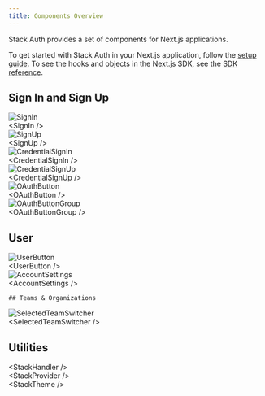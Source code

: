 ```yaml
---
title: Components Overview
---
```


Stack Auth provides a set of components for Next.js applications.

To get started with Stack Auth in your Next.js application, follow the [setup guide](../getting-started/setup.mdx). To see the hooks and objects in the Next.js SDK, see the [SDK reference](../sdk).

<div className="components-cards">
  <style>{`
    .components-cards .fern-card > .flex {
      align-items: stretch !important;
    }
    .components-cards .components-card-content {
      display: flex;
      justify-content: center;
      flex-direction: column;
      align-items: center;
      gap: 16px;
      color: rgba(var(--body-text), var(--tw-text-opacity));
      font-weight: bold;
    }
    .components-cards .components-card-content > .img-wrapper {
      pointer-events: none;
      touch-action: none;
      user-select: none;
      -webkit-user-select: none;
      height: 200px;
      display: flex;
      justify-content: center;
      align-items: center;
    }
    .components-cards .components-card-content > .img-wrapper img {
      object-fit: contain;
      border-radius: 12px;
      box-shadow: 1px 1px 5px 0px rgba(0, 0, 0, 0.1);
    }
  `}</style>



  ## Sign In and Sign Up

  <CardGroup>
    <Card href="./components/sign-in" >
      <div className="components-card-content">
        <div className="img-wrapper">
          <img src="/imgs/sign-in.png" alt="SignIn" className="stack-200h" />
        </div>
        &lt;SignIn /&gt;
      </div>
    </Card>
    <Card href="./components/sign-up">
      <div className="components-card-content">
        <div className="img-wrapper">
          <img src="/imgs/sign-up.png" alt="SignUp" className="stack-200h" />
        </div>
        &lt;SignUp /&gt;
      </div>
    </Card>
    <Card href="./components/credential-sign-in">
      <div className="components-card-content">
        <div className="img-wrapper">
          <img src="/imgs/credential-sign-in.png" alt="CredentialSignIn" className="stack-150h" />
        </div>
        &lt;CredentialSignIn /&gt;
      </div>
    </Card>
    <Card href="./components/credential-sign-up">
      <div className="components-card-content">
        <div className="img-wrapper">
          <img src="/imgs/credential-sign-up.png" alt="CredentialSignUp" className="stack-200h" />
        </div>
        &lt;CredentialSignUp /&gt;
      </div>
    </Card>
    <Card href="./components/oauth-button">
      <div className="components-card-content">
        <div className="img-wrapper">
          <img src="/imgs/oauth-button.png" alt="OAuthButton" className="stack-50h" />
        </div>
        &lt;OAuthButton /&gt;
      </div>
    </Card>
    <Card href="./components/oauth-button-group">
      <div className="components-card-content">
        <div className="img-wrapper">
          <img src="/imgs/oauth-button-group.png" alt="OAuthButtonGroup" className="stack-200h" />
        </div>
        &lt;OAuthButtonGroup /&gt;
      </div>
    </Card>
  </CardGroup>


  ## User

  <CardGroup>
    <Card href="./components/user-button">
      <div className="components-card-content">
        <div className="img-wrapper">
          <img src="/imgs/user-button.png" alt="UserButton" className="stack-200h" />
        </div>
        &lt;UserButton /&gt;
      </div>
    </Card>
    <Card href="./components/account-settings">
      <div className="components-card-content">
        <div className="img-wrapper">
          <img src="/imgs/account-settings.png" alt="AccountSettings" className="stack-100h" />
        </div>
        &lt;AccountSettings /&gt;
      </div>
    </Card>
  </CardGroup>


    ## Teams & Organizations

  <CardGroup>
    <Card href="./components/selected-team-switcher">
      <div className="components-card-content">
        <div className="img-wrapper">
          <img src="/imgs/selected-team-switcher.png" alt="SelectedTeamSwitcher" className="stack-200h" />
        </div>
        &lt;SelectedTeamSwitcher /&gt;
      </div>
    </Card>
  </CardGroup>

  ## Utilities

  <CardGroup>
    <Card href="./components/stack-handler">
      <div className="components-card-content">
        &lt;StackHandler /&gt;
      </div>
    </Card>
    <Card href="./components/stack-provider">
      <div className="components-card-content">
        &lt;StackProvider /&gt;
      </div>
    </Card>
    <Card href="./components/stack-theme">
      <div className="components-card-content">
        &lt;StackTheme /&gt;
      </div>
    </Card>
  </CardGroup>
</div>
